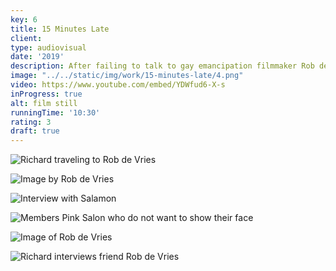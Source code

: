 ```yaml
---
key: 6
title: 15 Minutes Late
client:
type: audiovisual
date: '2019'
description: After failing to talk to gay emancipation filmmaker Rob de Vries due to him dying ten minutes earlier, Richard tries to get to know him via the people around him. Richard is a filmmaker who didn’t know for a while how to handle his creativity in combination with compliance with societal expectation and compares. He want to compare himself to Rob de Vries and why he did not care about this compliance.
image: "../../static/img/work/15-minutes-late/4.png"
video: https://www.youtube.com/embed/YDWfud6-X-s
inProgress: true
alt: film still
runningTime: '10:30'
rating: 3
draft: true
---
```


<Gallery width={50}>

![Richard traveling to Rob de Vries](../../static/img/work/15-minutes-late/1.png)

![Image by Rob de Vries](../../static/img/work/15-minutes-late/2.png)

![Interview with Salamon](../../static/img/work/15-minutes-late/3.png)

![Members Pink Salon who do not want to show their face](../../static/img/work/15-minutes-late/4.png)

![Image of Rob de Vries](../../static/img/work/15-minutes-late/5.png)

![Richard interviews friend Rob de Vries](../../static/img/work/15-minutes-late/6.png)

</Gallery>

